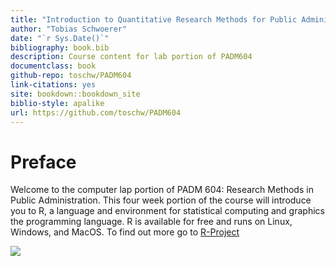 ```yaml
--- 
title: "Introduction to Quantitative Research Methods for Public Administrators"
author: "Tobias Schwoerer"
date: "`r Sys.Date()`"
bibliography: book.bib
description: Course content for lab portion of PADM604
documentclass: book
github-repo: toschw/PADM604
link-citations: yes
site: bookdown::bookdown_site
biblio-style: apalike
url: https://github.com/toschw/PADM604
---
```


# Preface {-}

Welcome to the computer lap portion of PADM 604: Research Methods in Public Administration. This four week portion of the course will introduce you to R, a language and environment for statistical computing and graphics the programming language. R is available for free and runs on Linux, Windows, and MacOS. To find out more go to [R-Project](https://www.r-project.org/about.html)

![](images/research_comic.jpg)

